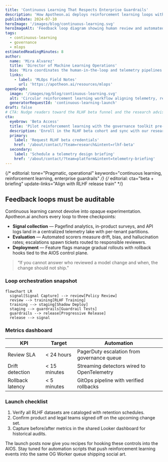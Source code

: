 ```yaml
---
title: 'Continuous Learning That Respects Enterprise Guardrails'
description: 'How Apotheon.ai deploys reinforcement learning loops without compromising auditability or regulatory posture.'
publishDate: 2024-07-10
heroImage: '/images/blog/continuous-learning.svg'
heroImageAlt: 'Feedback loop diagram showing human review and automated evaluation closing the loop for AI models'
tags:
  - continuous-learning
  - governance
  - mlops
estimatedReadingMinutes: 8
author:
  name: 'Mira Alvarez'
  title: 'Director of Machine Learning Operations'
  bio: 'Mira coordinates the human-in-the-loop and telemetry pipelines that transform user feedback into production-grade safeguards.'
  links:
    - label: 'MLOps Field Notes'
      url: 'https://apotheon.ai/resources/mlops'
openGraph:
  image: '/images/og/blog/continuous-learning.svg'
  alt: 'Circular reinforcement learning workflow aligning telemetry, review boards, and deployment'
  generatorRequestId: 'continuous-learning-launch'
draft: false
# CTA: Nudge readers toward the RLHF beta funnel and the research advisory roster.
cta:
  eyebrow: 'Beta Access'
  title: 'Pilot reinforcement learning with the governance toolkit pre-wired'
  description: 'Enroll in the RLHF beta cohort and sync with our research council to instrument policy-compliant feedback loops.'
  primary:
    label: 'Request RLHF beta credentials'
    href: '/about/contact/?team=research&intent=rlhf-beta'
  secondary:
    label: 'Schedule a telemetry design briefing'
    href: '/about/contact/?team=platform&intent=telemetry-briefing'
---
```


{/* editorial: tone="Pragmatic, operational" keywords="continuous learning, reinforcement learning, enterprise guardrails" */}
{/* editorial: cta="beta + briefing" update-links="Align with RLHF release train" */}

## Feedback loops must be auditable

Continuous learning cannot devolve into opaque experimentation. Apotheon.ai anchors every loop to three checkpoints:

- **Signal collection** — Pagefind analytics, in-product surveys, and API logs land in a centralized telemetry lake with per-tenant partitions.
- **Evaluation** — Automated scorers measure drift, bias, and hallucination rates; escalations spawn tickets routed to responsible reviewers.
- **Deployment** — Feature flags manage gradual rollouts with rollback hooks tied to the AIOS control plane.

> “If you cannot answer who reviewed a model change and when, the change should not ship.”

### Loop orchestration snapshot

```mermaid
flowchart LR
  signal[Signal Capture] --> review[Policy Review]
  review --> training[RLHF Training]
  training --> staging[Shadow Deploy]
  staging --> guardrails[Guardrail Tests]
  guardrails --> release[Progressive Release]
  release --> signal
```

### Metrics dashboard

| KPI              | Target       | Automation                                 |
| ---------------- | ------------ | ------------------------------------------ |
| Review SLA       | < 24 hours   | PagerDuty escalation from governance queue |
| Drift detection  | < 15 minutes | Streaming detectors wired to OpenTelemetry |
| Rollback latency | < 5 minutes  | GitOps pipeline with verified rollbacks    |

### Launch checklist

1. Verify all RLHF datasets are cataloged with retention schedules.
2. Confirm product and legal teams signed off on the upcoming change set.
3. Capture before/after metrics in the shared Looker dashboard for historical audits.

The launch posts now give you recipes for hooking these controls into the AIOS. Stay tuned for automation scripts that push reinforcement learning events into the same OG Worker queue shipping social art.
